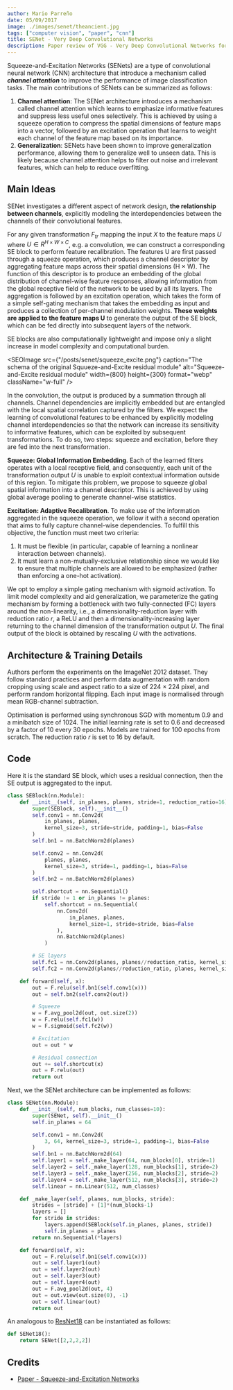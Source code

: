 ```yaml
---
author: Mario Parreño
date: 05/09/2017
image: ./images/senet/theancient.jpg
tags: ["computer vision", "paper", "cnn"]
title: SENet - Very Deep Convolutional Networks
description: Paper review of VGG - Very Deep Convolutional Networks for Large-Scale Image Recognition
---
```


Squeeze-and-Excitation Networks (SENets) are a type of convolutional neural network (CNN)
architecture that introduce a mechanism called ***channel attention*** to improve
the performance of image classification tasks. The main contributions of SENets
can be summarized as follows:

1. **Channel attention**: The SENet architecture introduces a mechanism 
called <Underlined color="green">channel attention</Underlined> which learns to emphasize
informative features and suppress less useful ones selectively.
This is achieved by using a <Underlined>squeeze operation</Underlined> to compress the spatial dimensions
of feature maps into a vector, followed by an <Underlined>excitation operation</Underlined> that learns to
weight each channel of the feature map based on its importance.
2. **Generalization**: SENets have been shown to improve generalization performance,
allowing them to generalize well to unseen data. This is likely because
<Underlined>channel attention helps to filter out noise and irrelevant features</Underlined>,
which can help to reduce overfitting.


## Main Ideas


SENet investigates a different aspect of network design, **the relationship between channels**,
explicitly modeling the interdependencies between the channels of their convolutional features. 

For any given transformation $F_{tr}$ mapping the input $X$ to the feature maps $U$ where $U ∈ R ^{H×W×C}$,
e.g. a convolution, we can construct a corresponding SE block to perform feature recalibration.
<Underlined>The features U are first passed through a squeeze operation, which produces a channel descriptor
by aggregating feature maps across their spatial dimensions (H × W)</Underlined>.
The function of this descriptor is to produce an embedding of the global distribution
of channel-wise feature responses, allowing information from the global receptive field
of the network to be used by all its layers.
<Underlined>The aggregation is followed by an excitation operation,
which takes the form of a simple self-gating mechanism that takes the embedding as input
and produces a collection of per-channel modulation weights.</Underlined>
**These weights are applied to the feature maps U** to generate the output of the SE block,
which can be fed directly into subsequent layers of the network. 

SE blocks are also computationally lightweight and impose only a slight increase in model
complexity and computational burden.



<SEOImage
    src={"/posts/senet/squeeze_excite.png"}
    caption="The schema of the original Squueze-and-Excite residual module"
    alt="Squeeze-and-Excite residual module"
    width={800}
    height={300}
    format="webp"
    className="w-full"
/>

In the convolution, the output is produced by a summation through all channels.
Channel dependencies are implicitly embedded but are entangled with the local spatial correlation
captured by the filters. We expect the learning of convolutional features to be enhanced
by explicitly <Underlined>modeling channel interdependencies</Underlined> so that the network
can increase its sensitivity to informative features, which can be exploited by subsequent transformations.
To do so, two steps: squeeze and excitation, before they are fed into the next transformation.

**Squeeze: Global Information Embedding**. Each of the learned filters operates with a local receptive field,
and consequently, each unit of the transformation output $U$ is unable to exploit contextual information
outside of this region. To mitigate this problem, we propose to 
<Underlined color="green">squeeze global spatial information into a channel descriptor</Underlined>.
This is achieved by using <Underlined>global average pooling</Underlined> to generate channel-wise statistics.

**Excitation: Adaptive Recalibration**. To make use of the information aggregated in the squeeze operation,
we follow it with a second operation that aims to fully capture channel-wise dependencies.
To fulfill this objective, the function must meet two criteria: 

1. It must be flexible (in particular, capable of learning a nonlinear interaction between channels).
2. It must learn a non-mutually-exclusive relationship since we would like to ensure that
multiple channels are allowed to be emphasized (rather than enforcing a one-hot activation).

We opt to employ a <Underlined>simple gating mechanism with sigmoid activation</Underlined>.
To limit <Underlined color="green">model complexity and aid generalization</Underlined>,
we parameterize the gating mechanism by forming a <Underlined color="green">bottleneck</Underlined> 
with two fully-connected (FC) layers around the non-linearity, i.e.,
a dimensionality-reduction layer with <Underlined>reduction ratio $r$</Underlined>, a ReLU and then a dimensionality-increasing layer
returning to the channel dimension of the transformation output $U$.
The final output of the block is obtained by rescaling $U$ with the activations.


## Architecture & Training Details

Authors perform the experiments on the ImageNet 2012 dataset. They follow standard practices and perform data
augmentation with random cropping using scale and aspect ratio to a size of 224 × 224 pixel,
and perform random horizontal flipping. Each input image is normalised through mean RGB-channel subtraction.

Optimisation is performed using synchronous SGD with momentum 0.9 and a minibatch size of 1024.
The initial learning rate is set to 0.6 and decreased by a factor of 10 every 30 epochs.
Models are trained for 100 epochs from scratch. The reduction ratio $r$ is set to 16 by default.

## Code

Here it is the standard SE block, which uses a <Underlined>residual connection</Underlined>,
then the SE output is aggregated to the input.

```python
class SEBlock(nn.Module):
    def __init__(self, in_planes, planes, stride=1, reduction_ratio=16):
        super(SEBlock, self).__init__()
        self.conv1 = nn.Conv2d(
            in_planes, planes,
            kernel_size=3, stride=stride, padding=1, bias=False
        )
        self.bn1 = nn.BatchNorm2d(planes)

        self.conv2 = nn.Conv2d(
            planes, planes,
            kernel_size=3, stride=1, padding=1, bias=False
        )
        self.bn2 = nn.BatchNorm2d(planes)

        self.shortcut = nn.Sequential()
        if stride != 1 or in_planes != planes:
            self.shortcut = nn.Sequential(
                nn.Conv2d(
                    in_planes, planes,
                    kernel_size=1, stride=stride, bias=False
                ),
                nn.BatchNorm2d(planes)
            )

        # SE layers
        self.fc1 = nn.Conv2d(planes, planes//reduction_ratio, kernel_size=1)
        self.fc2 = nn.Conv2d(planes//reduction_ratio, planes, kernel_size=1)

    def forward(self, x):
        out = F.relu(self.bn1(self.conv1(x)))
        out = self.bn2(self.conv2(out))

        # Squeeze
        w = F.avg_pool2d(out, out.size(2))
        w = F.relu(self.fc1(w))
        w = F.sigmoid(self.fc2(w))

        # Excitation
        out = out * w

        # Residual connection
        out += self.shortcut(x)
        out = F.relu(out)
        return out
```

Next, we the SENet architecture can be implemented as follows:

```python
class SENet(nn.Module):
    def __init__(self, num_blocks, num_classes=10):
        super(SENet, self).__init__()
        self.in_planes = 64

        self.conv1 = nn.Conv2d(
            3, 64, kernel_size=3, stride=1, padding=1, bias=False
        )
        self.bn1 = nn.BatchNorm2d(64)
        self.layer1 = self._make_layer(64, num_blocks[0], stride=1)
        self.layer2 = self._make_layer(128, num_blocks[1], stride=2)
        self.layer3 = self._make_layer(256, num_blocks[2], stride=2)
        self.layer4 = self._make_layer(512, num_blocks[3], stride=2)
        self.linear = nn.Linear(512, num_classes)

    def _make_layer(self, planes, num_blocks, stride):
        strides = [stride] + [1]*(num_blocks-1)
        layers = []
        for stride in strides:
            layers.append(SEBlock(self.in_planes, planes, stride))
            self.in_planes = planes
        return nn.Sequential(*layers)

    def forward(self, x):
        out = F.relu(self.bn1(self.conv1(x)))
        out = self.layer1(out)
        out = self.layer2(out)
        out = self.layer3(out)
        out = self.layer4(out)
        out = F.avg_pool2d(out, 4)
        out = out.view(out.size(0), -1)
        out = self.linear(out)
        return out
```

An analogous to [ResNet18](/blog/resnet) can be instantiated as follows:

```python
def SENet18():
    return SENet([2,2,2,2])
```

## Credits

- [Paper - Squeeze-and-Excitation Networks](https://arxiv.org/abs/1709.01507)
